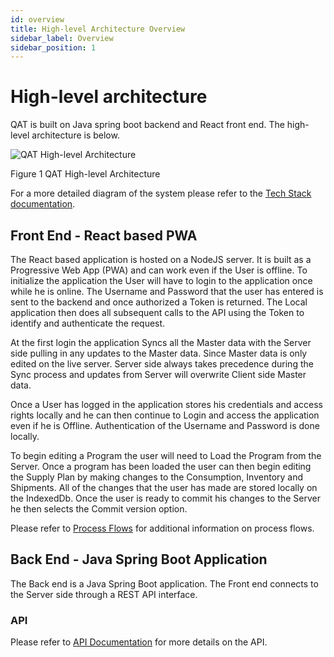 ```yaml
---
id: overview
title: High-level Architecture Overview
sidebar_label: Overview
sidebar_position: 1
---
```



# High-level architecture

QAT is built on Java spring boot backend and React front end. The high-level architecture is below.

![QAT High-level Architecture](/diagrams/high-level-architecture.png)

Figure 1 QAT High-level Architecture


 For a more detailed diagram of the system please refer to the [Tech Stack documentation](/docs/developer/architecture/tech-stack).

## Front End \- React based PWA

The React based application is hosted on a NodeJS server. It is built as a Progressive Web App (PWA) and can work even if the User is offline. To initialize the application the User will have to login to the application once while he is online. The Username and Password that the user has entered is sent to the backend and once authorized a Token is returned. The Local application then does all subsequent calls to the API using the Token to identify and authenticate the request.

At the first login the application Syncs all the Master data with the Server side pulling in any updates to the Master data. Since Master data is only edited on the live server. Server side always takes precedence during the Sync process and updates from Server will overwrite Client side Master data.

Once a User has logged in the application stores his credentials and access rights locally and he can then continue to Login and access the application even if he is Offline. Authentication of the Username and Password is done locally.

To begin editing a Program the user will need to Load the Program from the Server. Once a program has been loaded the user can then begin editing the Supply Plan by making changes to the Consumption, Inventory and Shipments. All of the changes that the user has made are stored locally on the IndexedDb. Once the user is ready to commit his changes to the Server he then selects the Commit version option.

Please refer to [Process Flows](process-flow.mdx) for additional information on process flows.

## Back End \- Java Spring Boot Application

The Back end is a Java Spring Boot application. The Front end connects to the Server side through a REST API interface.

### API

Please refer to [API Documentation](/docs/api) for more details on the API.


